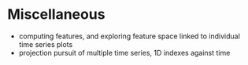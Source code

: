 # Miscellaneous

- computing features, and exploring feature space linked to individual time series plots
- projection pursuit of multiple time series, 1D indexes against time
